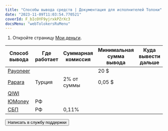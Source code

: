 ```yaml
---
title: "Способы вывода средств | Документация для исполнителей Толоки"
date: "2023-11-09T11:03:54.770521"
coverId: F_bIcOYF9yjrxkPZrXc3
docsMenu: "webTolokersRuMenu"
---
```



<RuPayAboutContent1/>

1. Откройте страницу [Мои деньги](https://we.toloka.ai/profile/money).

<RuPayAboutContent2/>

Способ вывода | Где работает | Суммарная комиссия | Минимальная сумма вывода | Куда вывести дальше
----- | ----- | ----- | ----- | -----
[Payoneer](../payoneer) | <RuPayAboutTable5/>| <RuPayAboutTable6/>| 20 $ | <RuPayAboutTable7/>
[Papara](../papara) | Турция| 2% от суммы| 0,05 $ | <RuPayAboutTable30/>
[QIWI](../qiwi-wallet) | <RuPayAboutTable8/>| <RuPayAboutTable9/>| <RuPayAboutTable10/>| <RuPayAboutTable11/>
[ЮMoney](../yoomoney) | РФ | <RuPayAboutTable20/>| <RuPayAboutTable21/>| <RuPayAboutTable22/>
[СБП](../sbp) | РФ | 0,11% | <RuPayAboutTable23/>| <RuPayAboutTable24/>

<RuPayAboutContent3/>

<Button view="defaultInverse" size="l" type="link" url="../../troubleshooting/troubleshooting#money_withdrawal">Написать в службу поддержки</Button>
